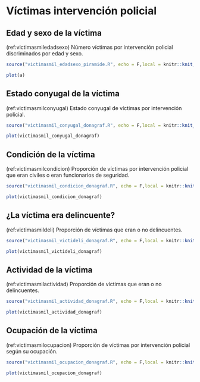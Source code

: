 # Víctimas intervención policial

## Edad y sexo de la víctima

(ref:victimasmiledadsexo) Número víctimas por intervención policial discriminados por edad y sexo.

```r
source("victimasmil_edadsexo_piramide.R", echo = F,local = knitr::knit_global())
```

```r
plot(a)
```

## Estado conyugal de la víctima 

(ref:victimasmilconyugal) Estado conyugal de víctimas por intervención policial.

```r
source("victimasmil_conyugal_donagraf.R", echo = F,local = knitr::knit_global())
```

```r
plot(victimasmil_conyugal_donagraf)
```

## Condición de la víctima 

(ref:victimasmilcondicion) Proporción de víctimas por intervención policial que eran civiles o eran funcionarios de seguridad.

```r
source("victimasmil_condicion_donagraf.R", echo = F,local = knitr::knit_global())
```

```r
plot(victimasmil_condicion_donagraf)
```

## ¿La víctima era delincuente? 

(ref:victimasmildeli) Proporción de víctimas que eran o no delincuentes.

```r
source("victimasmil_victideli_donagraf.R", echo = F,local = knitr::knit_global())
```

```r
plot(victimasmil_victideli_donagraf)
```

## Actividad de la víctima 

(ref:victimasmilactividad) Proporción de víctimas que eran o no delincuentes.

```r
source("victimasmil_actividad_donagraf.R", echo = F,local = knitr::knit_global())
```

```r
plot(victimasmil_actividad_donagraf)
```

## Ocupación de la víctima 

(ref:victimasmilocupacion) Proporción de víctimas por intervención policial según su ocupación.

```r
source("victimasmil_ocupacion_donagraf.R", echo = F,local = knitr::knit_global())
```

```r
plot(victimasmil_ocupacion_donagraf)
```
